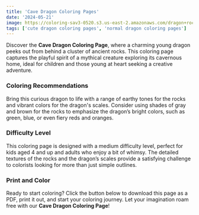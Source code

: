 ```yaml
---
title: 'Cave Dragon Coloring Pages'
date: '2024-05-21'
image: https://coloring-sav3-0520.s3.us-east-2.amazonaws.com/dragon+rock+2.png
tags: ['cute dragon coloring pages', 'normal dragon coloring pages']
---
```


Discover the **Cave Dragon Coloring Page**, 
where a charming young dragon peeks out from behind 
a cluster of ancient rocks. This coloring page captures the 
playful spirit of a mythical creature exploring its cavernous home, 
ideal for children and those young at heart seeking a creative adventure.

<div style={{ marginTop: '20px' }}></div>

### **Coloring Recommendations**
Bring this curious dragon to life with a range of earthy tones for the rocks and vibrant colors for the dragon's scales. Consider using shades of gray and brown for the rocks to emphasize the dragon’s bright colors, such as green, blue, or even fiery reds and oranges.
<div style={{ marginTop: '20px' }}></div>

### **Difficulty Level**
This coloring page is designed with a medium difficulty level, perfect for kids aged 4 and up and adults who enjoy a bit of whimsy. The detailed textures of the rocks and the dragon’s scales provide a satisfying challenge to colorists looking for more than just simple outlines.
<div style={{ marginTop: '20px' }}></div>

### **Print and Color**
Ready to start coloring? Click the button below to download this page as a PDF, print it out, and start your coloring journey. Let your imagination roam free with our **Cave Dragon Coloring Page**!


